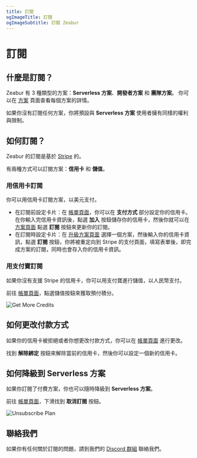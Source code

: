 ```yaml
---
title: 訂閱
ogImageTitle: 訂閱
ogImageSubtitle: 訂閱 Zeabur
---
```


# 訂閱

## 什麼是訂閱？

Zeabur 有 3 種類型的方案：**Serverless 方案**、**開發者方案** 和 **團隊方案**。
你可以在 [方案](/billing/plans) 頁面查看每個方案的詳情。

如果你沒有訂閱任何方案，你將預設與 **Serverless 方案** 使用者擁有同樣的權利與限制。

## 如何訂閱？

Zeabur 的訂閱是基於 [Stripe](https://stripe.com/) 的。

有兩種方式可以訂閱方案：**信用卡** 和 **儲值**。

### 用信用卡訂閱

你可以用信用卡訂閱方案，以美元支付。

- 在訂閱前設定卡片：在 [帳單頁面](https://dash.zeabur.com/account/billing)，你可以在 **支付方式** 部分設定你的信用卡。在你輸入完信用卡資訊後，點選 **加入** 按鈕儲存你的信用卡，然後你就可以在 [方案頁面](https://zeabur.com/pricing#upgrade) 點選 **訂閱** 按鈕來更新你的訂閱。
- 在訂閱時設定卡片：在 [升級方案頁面](https://zeabur.com/pricing#upgrade) 選擇一個方案，然後輸入你的信用卡資訊，點選 **訂閱** 按鈕，你將被重定向到 Stripe 的支付頁面，填寫表單後，即完成方案的訂閱，同時也會存入你的信用卡資訊。

### 用支付寶訂閱

如果你沒有支援 Stripe 的信用卡，你可以用支付寶進行儲值，以人民幣支付。

前往 [帳單頁面](https://dash.zeabur.com/account/billing)，點選儲值按鈕來獲取預付積分。

![Get More Credits](/billing/subscription/get-more-credits.png)

## 如何更改付款方式

如果你的信用卡被拒絕或者你想更改付款方式，你可以在 [帳單頁面](https://dash.zeabur.com/account/billing) 進行更改。

找到 **解除綁定** 按鈕來解除當前的信用卡，然後你可以設定一個新的信用卡。

## 如何降級到 Serverless 方案

如果你訂閱了付費方案，你也可以隨時降級到 **Serverless 方案**。

前往 [帳單頁面](https://dash.zeabur.com/account/billing)，下滑找到 **取消訂閱** 按鈕。

![Unsubscribe Plan](/billing/subscription/unsubscribe.png)

## 聯絡我們

如果你有任何關於訂閱的問題，請到我們的 [Discord 群組](https://zeabur.com/dc) 聯絡我們。
